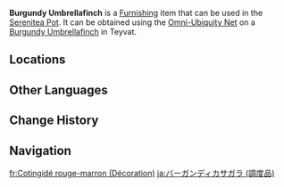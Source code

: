 {{About|the furnishing|the wildlife|Burgundy Umbrellafinch}}
{{Furnishing Infobox
|title          = Burgundy Umbrellafinch
|id             = 369176
|image          = Item Burgundy Umbrellafinch (Furnishing).png
|category       = Animal
|subcategory    = Outdoor Creature
|quality        = 3
|adeptal_energy = 100
|load           = 350
|reduced_load   = 350
|description    = The Burgundy Umbrellafinch is a small, round bird in Fontaine that is distantly related to the finch. The umbrella in its name comes from its unique crest which looks like the head of a mushroom.<br>They aren't very gifted fliers and often walk slowly while in the Realm Within. Due to their unique burgundy feathers that are similar to certain plants and rocks, their neighbors from other nations in the Realm Within often mistake them for novel landscape mechanisms installed by [[Tubby]]...
|mention        = Tubby
|source1        = Omni-Ubiquity Net
}}
'''Burgundy Umbrellafinch''' is a [[Furnishing]] item that can be used in the [[Serenitea Pot]]. It can be obtained using the [[Omni-Ubiquity Net]] on a [[Burgundy Umbrellafinch]] in Teyvat.

==Locations==
{{Transclude|Burgundy Umbrellafinch|Locations}}

==Other Languages==
{{Other Languages
|Transclude=Burgundy Umbrellafinch
}}

==Change History==
{{Change History|4.0}}

==Navigation==
{{Furnishing Navbox/Living|Animal}}

[[fr:Cotingidé rouge-marron (Décoration)]]
[[ja:バーガンディカサガラ (調度品)]]